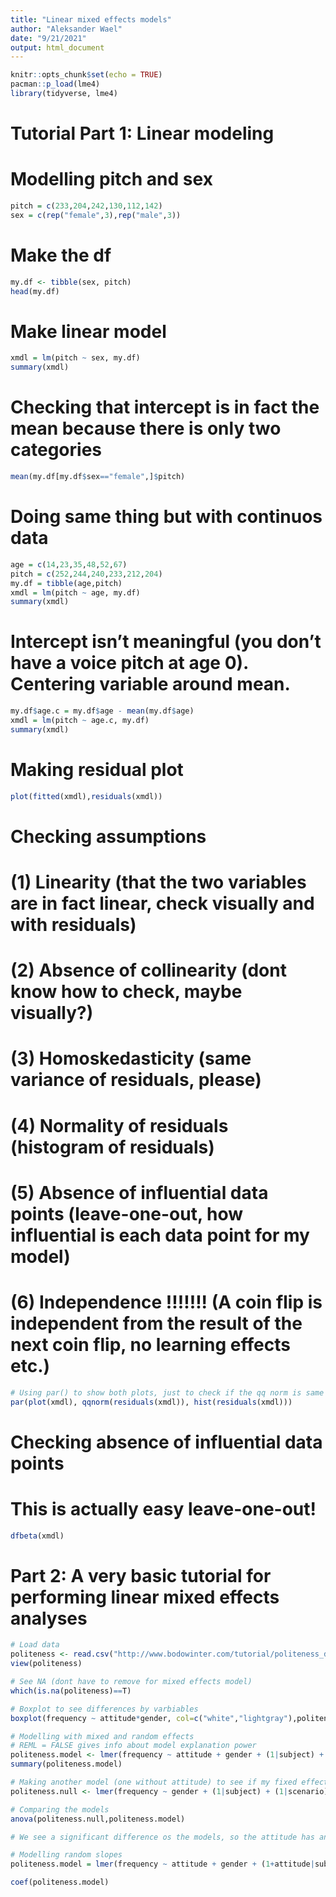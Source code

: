 ```yaml
---
title: "Linear mixed effects models"
author: "Aleksander Wael"
date: "9/21/2021"
output: html_document
---
```


```r
knitr::opts_chunk$set(echo = TRUE)
pacman::p_load(lme4)
library(tidyverse, lme4)
```

# Tutorial Part 1: Linear modeling

# Modelling pitch and sex

```r
pitch = c(233,204,242,130,112,142)
sex = c(rep("female",3),rep("male",3))
```

# Make the df

```r
my.df <- tibble(sex, pitch)
head(my.df)
```

# Make linear model

```r
xmdl = lm(pitch ~ sex, my.df)
summary(xmdl)
```
# Checking that intercept is in fact the mean because there is only two categories

```r
mean(my.df[my.df$sex=="female",]$pitch)
```
# Doing same thing but with continuos data

```r
age = c(14,23,35,48,52,67)
pitch = c(252,244,240,233,212,204)
my.df = tibble(age,pitch)
xmdl = lm(pitch ~ age, my.df)
summary(xmdl)
```

# Intercept isn't meaningful (you don't have a voice pitch at age 0). Centering variable around mean.

```r
my.df$age.c = my.df$age - mean(my.df$age)
xmdl = lm(pitch ~ age.c, my.df)
summary(xmdl)
```

# Making residual plot

```r
plot(fitted(xmdl),residuals(xmdl))
```

# Checking assumptions
# (1) Linearity (that the two variables are in fact linear, check visually and with residuals)
# (2) Absence of collinearity (dont know how to check, maybe visually?)
# (3) Homoskedasticity (same variance of residuals, please)
# (4) Normality of residuals (histogram of residuals)
# (5) Absence of influential data points (leave-one-out, how influential is each data point for my model)
# (6) Independence !!!!!!! (A coin flip is independent from the result of the next coin flip, no learning effects etc.)


```r
# Using par() to show both plots, just to check if the qq norm is same in both plots
par(plot(xmdl), qqnorm(residuals(xmdl)), hist(residuals(xmdl)))
```

# Checking absence of influential data points
# This is actually easy leave-one-out!

```r
dfbeta(xmdl)
```

# Part 2: A very basic tutorial for performing linear mixed effects analyses

```r
# Load data
politeness <- read.csv("http://www.bodowinter.com/tutorial/politeness_data.csv")
view(politeness)
```

```r
# See NA (dont have to remove for mixed effects model)
which(is.na(politeness)==T)
```

```r
# Boxplot to see differences by varbiables
boxplot(frequency ~ attitude*gender, col=c("white","lightgray"),politeness)
```

```r
# Modelling with mixed and random effects
# REML = FALSE gives info about model explanation power
politeness.model <- lmer(frequency ~ attitude + gender + (1|subject) + (1|scenario), data=politeness, REML = FALSE)
summary(politeness.model)

# Making another model (one without attitude) to see if my fixed effects differ
politeness.null <- lmer(frequency ~ gender + (1|subject) + (1|scenario), data=politeness, REML=FALSE)

# Comparing the models
anova(politeness.null,politeness.model)

# We see a significant difference os the models, so the attitude has an effect
```

```r
# Modelling random slopes
politeness.model = lmer(frequency ~ attitude + gender + (1+attitude|subject) + (1+attitude|scenario), data=politeness, REML=FALSE)

coef(politeness.model)
```

